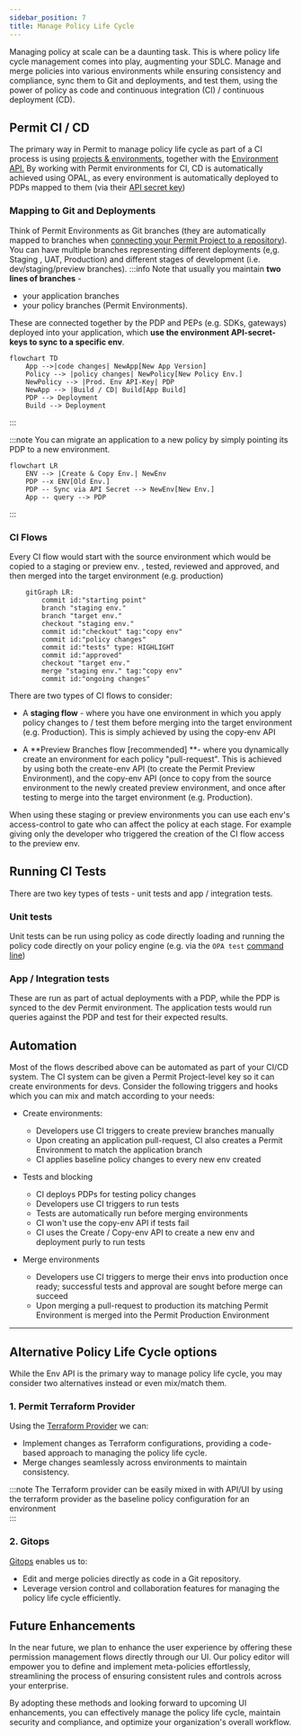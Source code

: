 ```yaml
---
sidebar_position: 7
title: Manage Policy Life Cycle
---
```


Managing policy at scale can be a daunting task. This is where policy life cycle management comes into play, augmenting your SDLC. 
Manage and merge policies into various environments while ensuring consistency and compliance, sync them to Git and deployments, and test them, using the power of policy as code and continuous integration (CI) / continuous deployment (CD).


## Permit CI / CD
The primary way in Permit to manage policy life cycle as part of a  CI
process is using [projects & environments](/manage-your-account/projects-and-env), 
together with the [Environment API.](https://api.permit.io/v2/redoc#tag/Environments) 
By working with Permit environments for CI, CD is automatically achieved using OPAL, as every environment is automatically deployed to PDPs mapped to them (via their [API secret key](https://docs.permit.io/manage-your-account/projects-and-env#fetching-and-rotating-the-api-key))

### Mapping to Git and Deployments

Think of Permit Environments as Git branches (they are automatically mapped to branches when [connecting your Permit Project to a repository](integrations/gitops/github)). You can have multiple branches representing different deployments (e,g. Staging , UAT, Production) and different stages of development (i.e. dev/staging/preview branches).
:::info
Note that usually you maintain **two lines of branches** -  
- your application branches 
- your policy branches (Permit Environments). 

These are connected together by the PDP and PEPs (e.g. SDKs, gateways) deployed into your application, which **use the environment API-secret-keys to sync to a specific env**.

```mermaid
flowchart TD
    App -->|code changes| NewApp[New App Version]
    Policy --> |policy changes| NewPolicy[New Policy Env.]
    NewPolicy --> |Prod. Env API-Key| PDP
    NewApp --> |Build / CD| Build[App Build]
    PDP --> Deployment
    Build --> Deployment
```
:::

:::note
You can migrate an application to a new policy by simply pointing its PDP to a new environment.
```mermaid
flowchart LR
    ENV --> |Create & Copy Env.| NewEnv
    PDP --x ENV[Old Env.]
    PDP -- Sync via API Secret --> NewEnv[New Env.]
    App -- query --> PDP
```
:::

### CI Flows

Every CI flow would start with the source environment which would be copied to a staging or preview env. , tested, reviewed and approved, and then merged into the target environment (e.g. production)
```mermaid
    gitGraph LR:
        commit id:"starting point"
        branch "staging env."
        branch "target env."
        checkout "staging env."
        commit id:"checkout" tag:"copy env"
        commit id:"policy changes"
        commit id:"tests" type: HIGHLIGHT
        commit id:"approved"
        checkout "target env."
        merge "staging env." tag:"copy env"
        commit id:"ongoing changes"
```

There are two types of CI flows to consider:

-   A **staging flow** - where you have one environment in which you apply policy changes to / test them before merging into the target environment (e.g. Production).
    This is simply achieved by using the copy-env API

-   A **Preview Branches flow [recommended] **- where you dynamically create an environment for each policy "pull-request". This is achieved by using both the create-env API (to create the Permit Preview Environment), and the copy-env API (once to copy from the source environment to the newly created preview environment, and once after testing to merge into the target environment (e.g. Production).

When using these staging or preview environments you can use each env's access-control to gate who can affect the policy at each stage. For example giving only the developer who triggered the creation of the CI flow access to the preview env.


## Running CI Tests
There are two key types of tests - unit tests and app / integration tests.

### Unit tests
Unit tests can be run using policy as code directly loading and running the policy code directly on your policy engine (e.g. via the `OPA test` [command line](https://www.openpolicyagent.org/docs/latest/policy-testing/))
### App / Integration tests
These are run as part of actual deployments with a PDP, while the PDP is synced to the dev Permit environment. The application tests would run queries against the PDP and test for their expected results.


## Automation

Most of the flows described above can be automated as part of your CI/CD system.
The CI system can be given a Permit Project-level key so it can create environments for devs.
Consider the following triggers and hooks which you can mix and match according to your needs:

-   Create environments:
    -   Developers use CI triggers to create preview branches manually
    -   Upon creating an application pull-request, CI also creates a Permit Environment to match the application branch
    -   CI applies baseline policy changes to every new env created

-   Tests and blocking
    -   CI deploys PDPs for testing policy changes
    -   Developers use CI triggers to run tests
    -   Tests are automatically run before merging environments
    -   CI won't use the copy-env API if tests fail
    -   CI uses the Create / Copy-env API to create a new env and deployment purly to run tests

-   Merge environments
    -   Developers use CI triggers to merge their envs into production once ready; successful tests and approval are sought before merge can succeed
    -   Upon merging a pull-request to production its matching Permit Environment is merged into the Permit Production Environment


---------


## Alternative Policy Life Cycle options

While the Env API is the primary way to manage policy life cycle, you may consider two alternatives instead or even mix/match them.


### 1. Permit Terraform Provider 

Using the [Terraform Provider](/integrations/infra-as-code/terraform-provider) we can:

- Implement changes as Terraform configurations, providing a code-based approach to managing the policy life cycle.
- Merge changes seamlessly across environments to maintain consistency.

:::note
The Terraform provider can be easily mixed in with API/UI by using the terraform provider as the baseline policy configuration for an environment\
:::

### 2. Gitops

[Gitops](/integrations/gitops/overview) enables us to:

- Edit and merge policies directly as code in a Git repository.
- Leverage version control and collaboration features for managing the policy life cycle efficiently.



## Future Enhancements

In the near future, we plan to enhance the user experience by offering these permission management flows directly through our UI.
Our policy editor will empower you to define and implement meta-policies effortlessly,
streamlining the process of ensuring consistent rules and controls across your enterprise.

By adopting these methods and looking forward to upcoming UI enhancements, you can effectively manage the policy life cycle, maintain security and compliance,
and optimize your organization's overall workflow.
